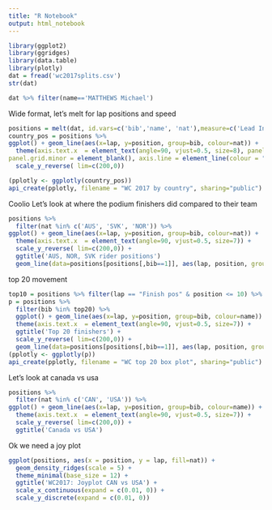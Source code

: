 ```yaml
---
title: "R Notebook"
output: html_notebook
---
```



```r
library(ggplot2)
library(ggridges)
library(data.table)
library(plotly)
dat = fread('wc2017splits.csv')
str(dat)
```
```r
dat %>% filter(name=='MATTHEWS Michael')
```

Wide format, let's melt for lap positions and speed
```r
positions = melt(dat, id.vars=c('bib','name', 'nat'),measure=c('Lead In pos', 'Lap2 pos', 'Lap3 pos', 'Lap4 pos',  'Lap5 pos', 'Lap6 pos', 'Lap7 pos',  'Lap8 pos',  'Lap9 pos',  'Lap11 pos',  'Finish pos'), variable.name='lap', value.name='position')
country_pos = positions %>% 
ggplot() + geom_line(aes(x=lap, y=position, group=bib, colour=nat)) +
  theme(axis.text.x  = element_text(angle=90, vjust=0.5, size=8), panel.background=element_blank(),
panel.grid.minor = element_blank(), axis.line = element_line(colour = "black")) + 
  scale_y_reverse( lim=c(200,0))

(pplotly <- ggplotly(country_pos))
api_create(pplotly, filename = "WC 2017 by country", sharing="public")
```
Coolio
Let's look at where the podium finishers did compared to their team
```r
positions %>% 
  filter(nat %in% c('AUS', 'SVK', 'NOR')) %>%
ggplot() + geom_line(aes(x=lap, y=position, group=bib, colour=nat)) +
  theme(axis.text.x  = element_text(angle=90, vjust=0.5, size=7)) + 
  scale_y_reverse( lim=c(200,0)) +
  ggtitle('AUS, NOR, SVK rider positions')
  geom_line(data=positions[positions[,bib==1]], aes(lap, position, group=bib), size=1.4)
```

top 20 movement
```r
top10 = positions %>% filter(lap == "Finish pos" & position <= 10) %>% select(bib)
p = positions %>% 
  filter(bib %in% top20) %>%
  ggplot() + geom_line(aes(x=lap, y=position, group=bib, colour=name)) +
  theme(axis.text.x  = element_text(angle=90, vjust=0.5, size=7)) + 
  ggtitle('Top 20 finishers') + 
  scale_y_reverse( lim=c(200,0)) +
  geom_line(data=positions[positions[,bib==1]], aes(lap, position, group=bib), size=1.3)
(pplotly <- ggplotly(p))
api_create(pplotly, filename = "WC top 20 box plot", sharing="public")
```
Let's look at canada vs usa
```r
positions %>% 
  filter(nat %in% c('CAN', 'USA')) %>%
ggplot() + geom_line(aes(x=lap, y=position, group=bib, colour=name)) +
  theme(axis.text.x  = element_text(angle=90, vjust=0.5, size=7)) + 
  scale_y_reverse( lim=c(200,0)) +
  ggtitle('Canada vs USA')
```

Ok we need a joy plot
```r
ggplot(positions, aes(x = position, y = lap, fill=nat)) + 
  geom_density_ridges(scale = 5) +
  theme_minimal(base_size = 12) +
  ggtitle('WC2017: Joyplot CAN vs USA') + 
  scale_x_continuous(expand = c(0.01, 0)) +
  scale_y_discrete(expand = c(0.01, 0))

```

